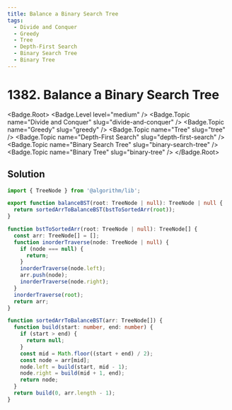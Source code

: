 ```yaml
---
title: Balance a Binary Search Tree
tags:
  - Divide and Conquer
  - Greedy
  - Tree
  - Depth-First Search
  - Binary Search Tree
  - Binary Tree
---
```


# 1382. Balance a Binary Search Tree

<Badge.Root>
  <Badge.Level level="medium" />
  <Badge.Topic name="Divide and Conquer" slug="divide-and-conquer" />
  <Badge.Topic name="Greedy" slug="greedy" />
  <Badge.Topic name="Tree" slug="tree" />
  <Badge.Topic name="Depth-First Search" slug="depth-first-search" />
  <Badge.Topic name="Binary Search Tree" slug="binary-search-tree" />
  <Badge.Topic name="Binary Tree" slug="binary-tree" />
</Badge.Root>

## Solution

```typescript filename="solution.ts" copy
import { TreeNode } from '@algorithm/lib';

export function balanceBST(root: TreeNode | null): TreeNode | null {
  return sortedArrToBalanceBST(bstToSortedArr(root));
}

function bstToSortedArr(root: TreeNode | null): TreeNode[] {
  const arr: TreeNode[] = [];
  function inorderTraverse(node: TreeNode | null) {
    if (node === null) {
      return;
    }
    inorderTraverse(node.left);
    arr.push(node);
    inorderTraverse(node.right);
  }
  inorderTraverse(root);
  return arr;
}

function sortedArrToBalanceBST(arr: TreeNode[]) {
  function build(start: number, end: number) {
    if (start > end) {
      return null;
    }
    const mid = Math.floor((start + end) / 2);
    const node = arr[mid];
    node.left = build(start, mid - 1);
    node.right = build(mid + 1, end);
    return node;
  }
  return build(0, arr.length - 1);
}
```

<ProblemLink
  codingSite="leetcode"
  href="https://leetcode.com/problems/balance-a-binary-search-tree"
  title="Balance a Binary Search Tree"
/>
